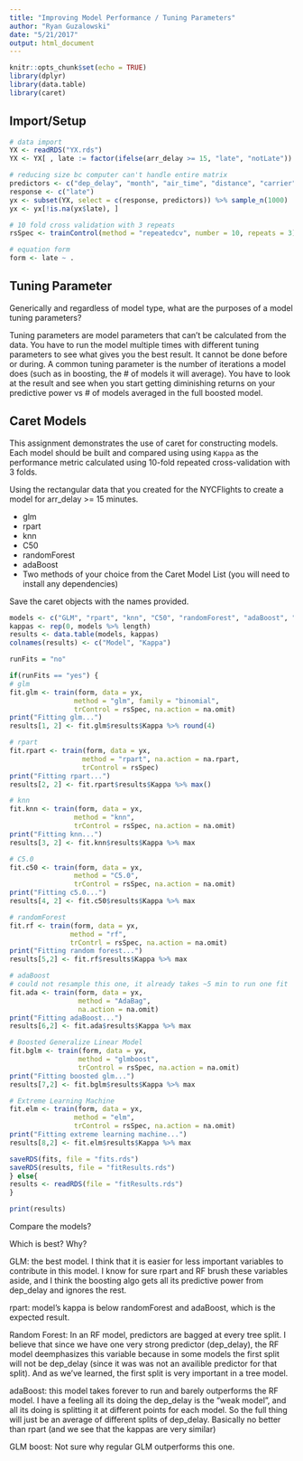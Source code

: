 ```yaml
---
title: "Improving Model Performance / Tuning Parameters"
author: "Ryan Guzalowski"
date: "5/21/2017"
output: html_document
---
```


```r
knitr::opts_chunk$set(echo = TRUE)
library(dplyr)
library(data.table)
library(caret)
```

## Import/Setup
```r

# data import
YX <- readRDS("YX.rds")
YX <- YX[ , late := factor(ifelse(arr_delay >= 15, "late", "notLate")) ]

# reducing size bc computer can't handle entire matrix
predictors <- c("dep_delay", "month", "air_time", "distance", "carrier", "lat.dest", "lon.dest")
response <- c("late")
yx <- subset(YX, select = c(response, predictors)) %>% sample_n(1000)
yx <- yx[!is.na(yx$late), ]

# 10 fold cross validation with 3 repeats
rsSpec <- trainControl(method = "repeatedcv", number = 10, repeats = 3)

# equation form
form <- late ~ .

```

## Tuning Parameter

Generically and regardless of model type, what are the purposes of a model
tuning parameters?

Tuning parameters are model parameters that can't be calculated from the data. You have to run the model multiple times with different tuning parameters to see what gives you the best result. It cannot be done before or during. A common tuning parameter is the number of iterations a model does (such as in boosting, the # of models it will average). You have to look at the result and see when you start getting diminishing returns on your predictive power vs # of models averaged in the full boosted model.


## Caret Models

This assignment demonstrates the use of caret for constructing models. Each
model should be built and compared using using `Kappa` as the performance
metric calculated using 10-fold repeated cross-validation with 3 folds.

Using the rectangular data that you created for the NYCFlights to create a model
for arr_delay >= 15 minutes.

- glm
- rpart
- knn
- C50
- randomForest
- adaBoost
- Two methods of your choice from the Caret Model List (you will need to install any dependencies)

Save the caret objects with the names provided.

```r

models <- c("GLM", "rpart", "knn", "C50", "randomForest", "adaBoost", "glmBoost", "extremeLearning")
kappas <- rep(0, models %>% length)
results <- data.table(models, kappas)
colnames(results) <- c("Model", "Kappa")

runFits = "no"

if(runFits == "yes") {
# glm
fit.glm <- train(form, data = yx,
                method = "glm", family = "binomial",
                trControl = rsSpec, na.action = na.omit)
print("Fitting glm...")
results[1, 2] <- fit.glm$results$Kappa %>% round(4)

# rpart
fit.rpart <- train(form, data = yx,
                  method = "rpart", na.action = na.rpart,
                  trControl = rsSpec)
print("Fitting rpart...")
results[2, 2] <- fit.rpart$results$Kappa %>% max()

# knn
fit.knn <- train(form, data = yx,
                method = "knn",
                trControl = rsSpec, na.action = na.omit)
print("Fitting knn...")
results[3, 2] <- fit.knn$results$Kappa %>% max

# C5.0
fit.c50 <- train(form, data = yx,
                method = "C5.0",
                trControl = rsSpec, na.action = na.omit)
print("Fitting c5.0...")
results[4, 2] <- fit.c50$results$Kappa %>% max

# randomForest
fit.rf <- train(form, data = yx,
               method = "rf",
               trContrl = rsSpec, na.action = na.omit)
print("Fitting random forest...")
results[5,2] <- fit.rf$results$Kappa %>% max

# adaBoost
# could not resample this one, it already takes ~5 min to run one fit
fit.ada <- train(form, data = yx,
                 method = "AdaBag",
                 na.action = na.omit)
print("Fitting adaBoost...")
results[6,2] <- fit.ada$results$Kappa %>% max

# Boosted Generalize Linear Model
fit.bglm <- train(form, data = yx,
                 method = "glmboost",
                 trControl = rsSpec, na.action = na.omit)
print("Fitting boosted glm...")
results[7,2] <- fit.bglm$results$Kappa %>% max

# Extreme Learning Machine
fit.elm <- train(form, data = yx,
                method = "elm",
                trControl = rsSpec, na.action = na.omit)
print("Fitting extreme learning machine...")
results[8,2] <- fit.elm$results$Kappa %>% max

saveRDS(fits, file = "fits.rds")
saveRDS(results, file = "fitResults.rds")
} else{
results <- readRDS(file = "fitResults.rds")
}

print(results)
```

Compare the  models?

Which is best?  Why?

GLM: the best model. I think that it is easier for less important variables to contribute in this model. I know for sure rpart and RF brush these variables aside, and I think the boosting algo gets all its predictive power from dep_delay and ignores the rest.

rpart: model's kappa is below randomForest and adaBoost, which is the expected result.

Random Forest: In an RF model, predictors are bagged at every tree split. I believe that since we have one very strong predictor (dep_delay), the RF model deemphasizes this variable because in some models the first split will not be dep_delay (since it was was not an availible predictor for that split). And as we've learned, the first split is very important in a tree model.

adaBoost: this model takes forever to run and barely outperforms the RF model. I have a feeling all its doing the dep_delay is the "weak model", and all its doing is splitting it at different points for each model. So the full thing will just be an average of different splits of dep_delay. Basically no better than rpart (and we see that the kappas are very similar)

GLM boost: Not sure why regular GLM outperforms this one.